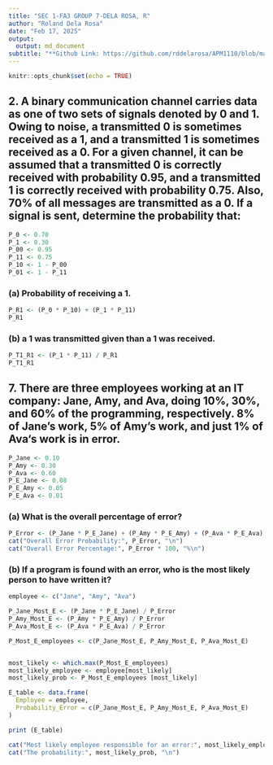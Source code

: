 ---
title: "SEC 1-FA3 GROUP 7-DELA ROSA, R"
author: "Roland Dela Rosa"
date: "Feb 17, 2025"
output:
  output: md_document
subtitle: "**Github Link: https://github.com/rddelarosa/APM1110/blob/main/FA3/SEC_1-FA3_GROUP_7-DELA-ROSA%2C-R.md?plain=1**"
---


```{r setup, include=FALSE}
knitr::opts_chunk$set(echo = TRUE)
```

## 2.  A binary communication channel carries data as one of two sets of signals denoted by 0 and 1. Owing to noise, a transmitted 0 is sometimes received as a 1, and a transmitted 1 is sometimes received as a 0. For a given channel, it can be assumed that a transmitted 0 is correctly received with probability 0.95, and a transmitted 1 is correctly received with probability 0.75. Also, 70% of all messages are transmitted as a 0. If a signal is sent, determine the probability that:

```{r}
P_0 <- 0.70  
P_1 <- 0.30  
P_00 <- 0.95 
P_11 <- 0.75 
P_10 <- 1 - P_00 
P_01 <- 1 - P_11
```
### (a) Probability of receiving a 1.
```{r}
P_R1 <- (P_0 * P_10) + (P_1 * P_11)
P_R1
```
### (b) a 1 was transmitted given than a 1 was received. 
```{r}
P_T1_R1 <- (P_1 * P_11) / P_R1
P_T1_R1
```
## 7.  There are three employees working at an IT company: Jane, Amy, and Ava, doing 10%, 30%, and 60% of the programming, respectively. 8% of Jane’s work, 5% of Amy’s work, and just 1% of Ava‘s work is in error. 
```{r}
P_Jane <- 0.10 
P_Amy <- 0.30 
P_Ava <- 0.60  
P_E_Jane <- 0.08
P_E_Amy <- 0.05 
P_E_Ava <- 0.01 
```
### (a) What is the overall percentage of error? 

```{r}
P_Error <- (P_Jane * P_E_Jane) + (P_Amy * P_E_Amy) + (P_Ava * P_E_Ava)
cat("Overall Error Probability:", P_Error, "\n")
cat("Overall Error Percentage:", P_Error * 100, "%\n")
```
### (b) If a program is found with an error, who is the most likely person to have written it? 
```{r}
employee <- c("Jane", "Amy", "Ava")

P_Jane_Most_E <- (P_Jane * P_E_Jane) / P_Error
P_Amy_Most_E <- (P_Amy * P_E_Amy) / P_Error
P_Ava_Most_E <- (P_Ava * P_E_Ava) / P_Error

P_Most_E_employees <- c(P_Jane_Most_E, P_Amy_Most_E, P_Ava_Most_E)


most_likely <- which.max(P_Most_E_employees)
most_likely_employee <- employee[most_likely]
most_likely_prob <- P_Most_E_employees [most_likely]

E_table <- data.frame(
  Employee = employee,
  Probability_Error = c(P_Jane_Most_E, P_Amy_Most_E, P_Ava_Most_E)
)

print (E_table)

cat("Most likely employee responsible for an error:", most_likely_employee, "\n")
cat("The probability:", most_likely_prob, "\n")


```
